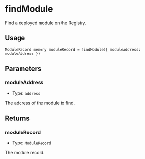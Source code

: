 # findModule

Find a deployed module on the Registry.

## Usage

```solidity copy
ModuleRecord memory moduleRecord = findModule({ moduleAddress: moduleAddress });
```

## Parameters

### moduleAddress

- Type: `address`

The address of the module to find.

## Returns

### moduleRecord

- Type: `ModuleRecord`

The module record.
